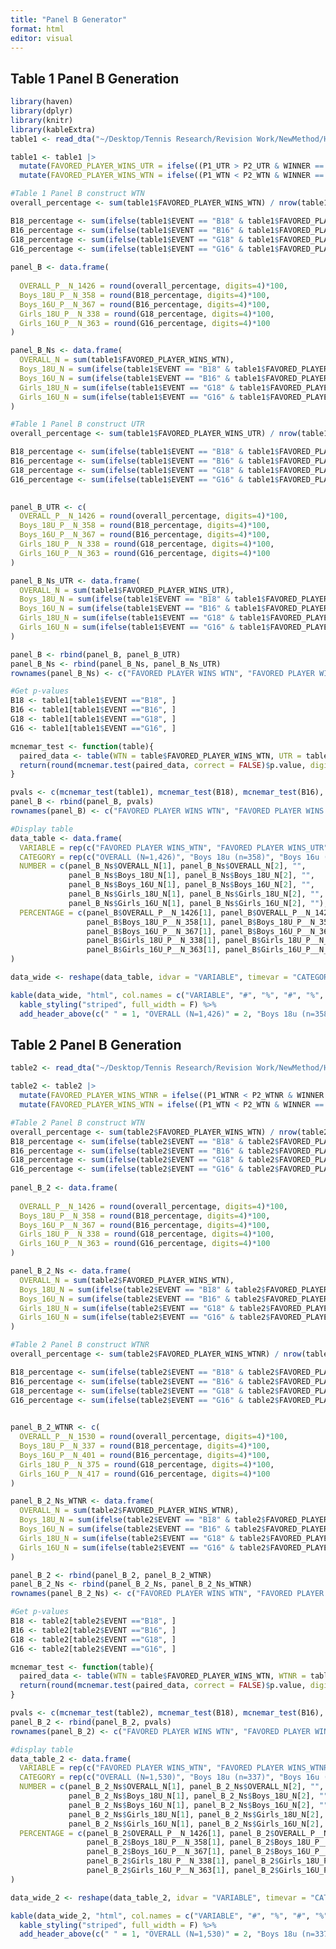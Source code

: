 ```yaml
---
title: "Panel B Generator"
format: html
editor: visual
---
```


## Table 1 Panel B Generation

```r
library(haven)
library(dplyr)
library(knitr)
library(kableExtra)
table1 <- read_dta("~/Desktop/Tennis Research/Revision Work/NewMethod/HAT_Table1PanelBC_NN.dta")
```

```r
table1 <- table1 |>
  mutate(FAVORED_PLAYER_WINS_UTR = ifelse((P1_UTR > P2_UTR & WINNER == "1") | (P1_UTR < P2_UTR & WINNER == "2"), 1, 0)) |>
  mutate(FAVORED_PLAYER_WINS_WTN = ifelse((P1_WTN < P2_WTN & WINNER == "1") | (P1_WTN > P2_WTN & WINNER == "2"), 1, 0))
```

```r
#Table 1 Panel B construct WTN
overall_percentage <- sum(table1$FAVORED_PLAYER_WINS_WTN) / nrow(table1)

B18_percentage <- sum(ifelse(table1$EVENT == "B18" & table1$FAVORED_PLAYER_WINS_WTN, 1, 0)) / sum(ifelse(table1$EVENT == "B18", 1, 0))
B16_percentage <- sum(ifelse(table1$EVENT == "B16" & table1$FAVORED_PLAYER_WINS_WTN, 1, 0)) / sum(ifelse(table1$EVENT == "B16", 1, 0))
G18_percentage <- sum(ifelse(table1$EVENT == "G18" & table1$FAVORED_PLAYER_WINS_WTN, 1, 0)) / sum(ifelse(table1$EVENT == "G18", 1, 0))
G16_percentage <- sum(ifelse(table1$EVENT == "G16" & table1$FAVORED_PLAYER_WINS_WTN, 1, 0)) / sum(ifelse(table1$EVENT == "G16", 1, 0))
                        
panel_B <- data.frame(
  
  OVERALL_P__N_1426 = round(overall_percentage, digits=4)*100,
  Boys_18U_P__N_358 = round(B18_percentage, digits=4)*100,
  Boys_16U_P__N_367 = round(B16_percentage, digits=4)*100,
  Girls_18U_P__N_338 = round(G18_percentage, digits=4)*100,
  Girls_16U_P__N_363 = round(G16_percentage, digits=4)*100
)

panel_B_Ns <- data.frame(
  OVERALL_N = sum(table1$FAVORED_PLAYER_WINS_WTN),
  Boys_18U_N = sum(ifelse(table1$EVENT == "B18" & table1$FAVORED_PLAYER_WINS_WTN, 1, 0)),
  Boys_16U_N = sum(ifelse(table1$EVENT == "B16" & table1$FAVORED_PLAYER_WINS_WTN, 1, 0)),
  Girls_18U_N = sum(ifelse(table1$EVENT == "G18" & table1$FAVORED_PLAYER_WINS_WTN, 1, 0)),
  Girls_16U_N = sum(ifelse(table1$EVENT == "G16" & table1$FAVORED_PLAYER_WINS_WTN, 1, 0))
)
```

```r
#Table 1 Panel B construct UTR
overall_percentage <- sum(table1$FAVORED_PLAYER_WINS_UTR) / nrow(table1)

B18_percentage <- sum(ifelse(table1$EVENT == "B18" & table1$FAVORED_PLAYER_WINS_UTR, 1, 0)) / sum(ifelse(table1$EVENT == "B18", 1, 0))
B16_percentage <- sum(ifelse(table1$EVENT == "B16" & table1$FAVORED_PLAYER_WINS_UTR, 1, 0)) / sum(ifelse(table1$EVENT == "B16", 1, 0))
G18_percentage <- sum(ifelse(table1$EVENT == "G18" & table1$FAVORED_PLAYER_WINS_UTR, 1, 0)) / sum(ifelse(table1$EVENT == "G18", 1, 0))
G16_percentage <- sum(ifelse(table1$EVENT == "G16" & table1$FAVORED_PLAYER_WINS_UTR, 1, 0)) / sum(ifelse(table1$EVENT == "G16", 1, 0))
                        

panel_B_UTR <- c(
  OVERALL_P__N_1426 = round(overall_percentage, digits=4)*100,
  Boys_18U_P__N_358 = round(B18_percentage, digits=4)*100,
  Boys_16U_P__N_367 = round(B16_percentage, digits=4)*100,
  Girls_18U_P__N_338 = round(G18_percentage, digits=4)*100,
  Girls_16U_P__N_363 = round(G16_percentage, digits=4)*100
)

panel_B_Ns_UTR <- data.frame(
  OVERALL_N = sum(table1$FAVORED_PLAYER_WINS_UTR),
  Boys_18U_N = sum(ifelse(table1$EVENT == "B18" & table1$FAVORED_PLAYER_WINS_UTR, 1, 0)),
  Boys_16U_N = sum(ifelse(table1$EVENT == "B16" & table1$FAVORED_PLAYER_WINS_UTR, 1, 0)),
  Girls_18U_N = sum(ifelse(table1$EVENT == "G18" & table1$FAVORED_PLAYER_WINS_UTR, 1, 0)),
  Girls_16U_N = sum(ifelse(table1$EVENT == "G16" & table1$FAVORED_PLAYER_WINS_UTR, 1, 0))
)

panel_B <- rbind(panel_B, panel_B_UTR)
panel_B_Ns <- rbind(panel_B_Ns, panel_B_Ns_UTR)
rownames(panel_B_Ns) <- c("FAVORED PLAYER WINS WTN", "FAVORED PLAYER WINS UTR")
```

```r
#Get p-values
B18 <- table1[table1$EVENT =="B18", ]
B16 <- table1[table1$EVENT =="B16", ]
G18 <- table1[table1$EVENT =="G18", ]
G16 <- table1[table1$EVENT =="G16", ]

mcnemar_test <- function(table){
  paired_data <- table(WTN = table$FAVORED_PLAYER_WINS_WTN, UTR = table$FAVORED_PLAYER_WINS_UTR)
  return(round(mcnemar.test(paired_data, correct = FALSE)$p.value, digits = 2))
}

pvals <- c(mcnemar_test(table1), mcnemar_test(B18), mcnemar_test(B16), mcnemar_test(G18), mcnemar_test(G16))
panel_B <- rbind(panel_B, pvals)
rownames(panel_B) <- c("FAVORED PLAYER WINS WTN", "FAVORED PLAYER WINS UTR", "P-value test")
```

```r
#Display table
data_table <- data.frame(
  VARIABLE = rep(c("FAVORED PLAYER WINS_WTN", "FAVORED PLAYER WINS_UTR", "P-value of test of equal proportions+"), 5),
  CATEGORY = rep(c("OVERALL (N=1,426)", "Boys 18u (n=358)", "Boys 16u (n=367)", "Girls 18u (n=338)", "Girls 16u (n=363)"), each = 3),
  NUMBER = c(panel_B_Ns$OVERALL_N[1], panel_B_Ns$OVERALL_N[2], "", 
             panel_B_Ns$Boys_18U_N[1], panel_B_Ns$Boys_18U_N[2], "", 
             panel_B_Ns$Boys_16U_N[1], panel_B_Ns$Boys_16U_N[2], "", 
             panel_B_Ns$Girls_18U_N[1], panel_B_Ns$Girls_18U_N[2], "", 
             panel_B_Ns$Girls_16U_N[1], panel_B_Ns$Girls_16U_N[2], ""),
  PERCENTAGE = c(panel_B$OVERALL_P__N_1426[1], panel_B$OVERALL_P__N_1426[2], panel_B$OVERALL_P__N_1426[3],
                 panel_B$Boys_18U_P__N_358[1], panel_B$Boys_18U_P__N_358[2], panel_B$Boys_18U_P__N_358[3],
                 panel_B$Boys_16U_P__N_367[1], panel_B$Boys_16U_P__N_367[2], panel_B$Boys_16U_P__N_367[3],
                 panel_B$Girls_18U_P__N_338[1], panel_B$Girls_18U_P__N_338[2], panel_B$Girls_18U_P__N_338[3],
                 panel_B$Girls_16U_P__N_363[1], panel_B$Girls_16U_P__N_363[2], panel_B$Girls_16U_P__N_363[3])
)

data_wide <- reshape(data_table, idvar = "VARIABLE", timevar = "CATEGORY", direction = "wide")

kable(data_wide, "html", col.names = c("VARIABLE", "#", "%", "#", "%", "#", "%", "#", "%", "#", "%")) %>%
  kable_styling("striped", full_width = F) %>%
  add_header_above(c(" " = 1, "OVERALL (N=1,426)" = 2, "Boys 18u (n=358)" = 2, "Boys 16u (n=367)" = 2, "Girls 18u (n=338)" = 2, "Girls 16u (n=363)" = 2))
```

## Table 2 Panel B Generation

```r
table2 <- read_dta("~/Desktop/Tennis Research/Revision Work/NewMethod/HAT_Table2PanelBC_NN.dta")
```

```r
table2 <- table2 |>
  mutate(FAVORED_PLAYER_WINS_WTNR = ifelse((P1_WTNR < P2_WTNR & WINNER == "1") | (P1_WTNR > P2_WTNR & WINNER == "2"), 1, 0)) |>
  mutate(FAVORED_PLAYER_WINS_WTN = ifelse((P1_WTN < P2_WTN & WINNER == "1") | (P1_WTN > P2_WTN & WINNER == "2"), 1, 0))
```

```r
#Table 2 Panel B construct WTN
overall_percentage <- sum(table2$FAVORED_PLAYER_WINS_WTN) / nrow(table2)
B18_percentage <- sum(ifelse(table2$EVENT == "B18" & table2$FAVORED_PLAYER_WINS_WTN, 1, 0)) / sum(ifelse(table2$EVENT == "B18", 1, 0))
B16_percentage <- sum(ifelse(table2$EVENT == "B16" & table2$FAVORED_PLAYER_WINS_WTN, 1, 0)) / sum(ifelse(table2$EVENT == "B16", 1, 0))
G18_percentage <- sum(ifelse(table2$EVENT == "G18" & table2$FAVORED_PLAYER_WINS_WTN, 1, 0)) / sum(ifelse(table2$EVENT == "G18", 1, 0))
G16_percentage <- sum(ifelse(table2$EVENT == "G16" & table2$FAVORED_PLAYER_WINS_WTN, 1, 0)) / sum(ifelse(table2$EVENT == "G16", 1, 0))
                        
panel_B_2 <- data.frame(
  
  OVERALL_P__N_1426 = round(overall_percentage, digits=4)*100,
  Boys_18U_P__N_358 = round(B18_percentage, digits=4)*100,
  Boys_16U_P__N_367 = round(B16_percentage, digits=4)*100,
  Girls_18U_P__N_338 = round(G18_percentage, digits=4)*100,
  Girls_16U_P__N_363 = round(G16_percentage, digits=4)*100
)

panel_B_2_Ns <- data.frame(
  OVERALL_N = sum(table2$FAVORED_PLAYER_WINS_WTN),
  Boys_18U_N = sum(ifelse(table2$EVENT == "B18" & table2$FAVORED_PLAYER_WINS_WTN, 1, 0)),
  Boys_16U_N = sum(ifelse(table2$EVENT == "B16" & table2$FAVORED_PLAYER_WINS_WTN, 1, 0)),
  Girls_18U_N = sum(ifelse(table2$EVENT == "G18" & table2$FAVORED_PLAYER_WINS_WTN, 1, 0)),
  Girls_16U_N = sum(ifelse(table2$EVENT == "G16" & table2$FAVORED_PLAYER_WINS_WTN, 1, 0))
)
```

```r
#Table 2 Panel B construct WTNR
overall_percentage <- sum(table2$FAVORED_PLAYER_WINS_WTNR) / nrow(table2)

B18_percentage <- sum(ifelse(table2$EVENT == "B18" & table2$FAVORED_PLAYER_WINS_WTNR, 1, 0)) / sum(ifelse(table2$EVENT == "B18", 1, 0))
B16_percentage <- sum(ifelse(table2$EVENT == "B16" & table2$FAVORED_PLAYER_WINS_WTNR, 1, 0)) / sum(ifelse(table2$EVENT == "B16", 1, 0))
G18_percentage <- sum(ifelse(table2$EVENT == "G18" & table2$FAVORED_PLAYER_WINS_WTNR, 1, 0)) / sum(ifelse(table2$EVENT == "G18", 1, 0))
G16_percentage <- sum(ifelse(table2$EVENT == "G16" & table2$FAVORED_PLAYER_WINS_WTNR, 1, 0)) / sum(ifelse(table2$EVENT == "G16", 1, 0))
                        

panel_B_2_WTNR <- c(
  OVERALL_P__N_1530 = round(overall_percentage, digits=4)*100,
  Boys_18U_P__N_337 = round(B18_percentage, digits=4)*100,
  Boys_16U_P__N_401 = round(B16_percentage, digits=4)*100,
  Girls_18U_P__N_375 = round(G18_percentage, digits=4)*100,
  Girls_16U_P__N_417 = round(G16_percentage, digits=4)*100
)

panel_B_2_Ns_WTNR <- data.frame(
  OVERALL_N = sum(table2$FAVORED_PLAYER_WINS_WTNR),
  Boys_18U_N = sum(ifelse(table2$EVENT == "B18" & table2$FAVORED_PLAYER_WINS_WTNR, 1, 0)),
  Boys_16U_N = sum(ifelse(table2$EVENT == "B16" & table2$FAVORED_PLAYER_WINS_WTNR, 1, 0)),
  Girls_18U_N = sum(ifelse(table2$EVENT == "G18" & table2$FAVORED_PLAYER_WINS_WTNR, 1, 0)),
  Girls_16U_N = sum(ifelse(table2$EVENT == "G16" & table2$FAVORED_PLAYER_WINS_WTNR, 1, 0))
)

panel_B_2 <- rbind(panel_B_2, panel_B_2_WTNR)
panel_B_2_Ns <- rbind(panel_B_2_Ns, panel_B_2_Ns_WTNR)
rownames(panel_B_2_Ns) <- c("FAVORED PLAYER WINS WTN", "FAVORED PLAYER WINS WTNR")
```

```r
#Get p-values
B18 <- table2[table2$EVENT =="B18", ]
B16 <- table2[table2$EVENT =="B16", ]
G18 <- table2[table2$EVENT =="G18", ]
G16 <- table2[table2$EVENT =="G16", ]

mcnemar_test <- function(table){
  paired_data <- table(WTN = table$FAVORED_PLAYER_WINS_WTN, WTNR = table$FAVORED_PLAYER_WINS_WTNR)
  return(round(mcnemar.test(paired_data, correct = FALSE)$p.value, digits = 2))
}

pvals <- c(mcnemar_test(table2), mcnemar_test(B18), mcnemar_test(B16), mcnemar_test(G18), mcnemar_test(G16))
panel_B_2 <- rbind(panel_B_2, pvals)
rownames(panel_B_2) <- c("FAVORED PLAYER WINS WTN", "FAVORED PLAYER WINS WTNR", "P-value test")
```

```r
#display table
data_table_2 <- data.frame(
  VARIABLE = rep(c("FAVORED PLAYER WINS_WTN", "FAVORED PLAYER WINS_WTNR", "P-value of test of equal proportions+"), 5),
  CATEGORY = rep(c("OVERALL (N=1,530)", "Boys 18u (n=337)", "Boys 16u (n=401)", "Girls 18u (n=375)", "Girls 16u (n=417)"), each = 3),
  NUMBER = c(panel_B_2_Ns$OVERALL_N[1], panel_B_2_Ns$OVERALL_N[2], "", 
             panel_B_2_Ns$Boys_18U_N[1], panel_B_2_Ns$Boys_18U_N[2], "", 
             panel_B_2_Ns$Boys_16U_N[1], panel_B_2_Ns$Boys_16U_N[2], "", 
             panel_B_2_Ns$Girls_18U_N[1], panel_B_2_Ns$Girls_18U_N[2], "", 
             panel_B_2_Ns$Girls_16U_N[1], panel_B_2_Ns$Girls_16U_N[2], ""),
  PERCENTAGE = c(panel_B_2$OVERALL_P__N_1426[1], panel_B_2$OVERALL_P__N_1426[2], panel_B_2$OVERALL_P__N_1426[3],
                 panel_B_2$Boys_18U_P__N_358[1], panel_B_2$Boys_18U_P__N_358[2], panel_B_2$Boys_18U_P__N_358[3],
                 panel_B_2$Boys_16U_P__N_367[1], panel_B_2$Boys_16U_P__N_367[2], panel_B_2$Boys_16U_P__N_367[3],
                 panel_B_2$Girls_18U_P__N_338[1], panel_B_2$Girls_18U_P__N_338[2], panel_B_2$Girls_18U_P__N_338[3],
                 panel_B_2$Girls_16U_P__N_363[1], panel_B_2$Girls_16U_P__N_363[2], panel_B_2$Girls_16U_P__N_363[3])
)

data_wide_2 <- reshape(data_table_2, idvar = "VARIABLE", timevar = "CATEGORY", direction = "wide")

kable(data_wide_2, "html", col.names = c("VARIABLE", "#", "%", "#", "%", "#", "%", "#", "%", "#", "%")) %>%
  kable_styling("striped", full_width = F) %>%
  add_header_above(c(" " = 1, "OVERALL (N=1,530)" = 2, "Boys 18u (n=337)" = 2, "Boys 16u (n=401)" = 2, "Girls 18u (n=375)" = 2, "Girls 16u (n=417)" = 2))
```
